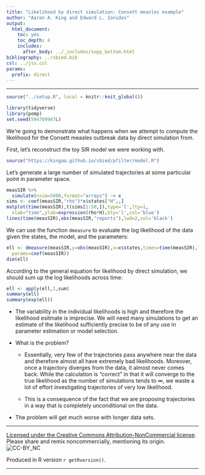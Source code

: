 ```yaml
---
title: "Likelihood by direct simulation: Consett measles example"
author: "Aaron A. King and Edward L. Ionides"
output:
  html_document:
    toc: yes
    toc_depth: 4
    includes:
      after_body: ../_includes/supp_bottom.html
bibliography: ../sbied.bib
csl: ../jss.csl
params:
  prefix: direct
---
```


\newcommand\prob[1]{\mathbb{P}\left[{#1}\right]}
\newcommand\expect[1]{\mathbb{E}\left[{#1}\right]}
\newcommand\var[1]{\mathrm{Var}\left[{#1}\right]}
\newcommand\dist[2]{\mathrm{#1}\left(#2\right)}
\newcommand\dd[1]{d{#1}}
\newcommand\lik{\mathcal{L}}
\newcommand\loglik{\ell}

-----------------------------------

```r
source("../setup.R", local = knitr::knit_global())
```
```r
library(tidyverse)
library(pomp)
set.seed(594709947L)
```

We're going to demonstrate what happens when we attempt to compute the likelihood for the Consett measles outbreak data by direct simulation from.

First, let's reconstruct the toy SIR model we were working with.

```r
source("https://kingaa.github.io/sbied/pfilter/model.R")
```

Let's generate a large number of simulated trajectories at some particular point in parameter space.
```r
measSIR %>%
  simulate(nsim=5000,format="arrays") -> x
sims <- coef(measSIR,"rho")*x$states["H",,]
matplot(time(measSIR),t(sims[1:50,]),type='l',lty=1,
  xlab="time",ylab=expression(rho*H),bty='l',col='blue')
lines(time(measSIR),obs(measSIR,"reports"),lwd=2,col='black')
```

We can use the function `dmeasure` to evaluate the log likelihood of the data given the states, the model, and the parameters:
```r
ell <- dmeasure(measSIR,y=obs(measSIR),x=x$states,times=time(measSIR),log=TRUE,
  params=coef(measSIR))
dim(ell)
```
According to the general equation for likelihood by direct simulation, we should sum up the log likelihoods across time:
```r
ell <- apply(ell,1,sum)
summary(ell)
summary(exp(ell))
```

- The variability in the individual likelihoods is high and therefore the likelihood esitmate is imprecise.
We will need many simulations to get an estimate of the likelihood sufficiently precise to be of any use in parameter estimation or model selection.

- What is the problem?

	- Essentially, very few of the trajectories pass anywhere near the data and therefore almost all have extremely bad likelihoods.
Moreover, once a trajectory diverges from the data, it almost never comes back.
While the calculation is "correct" in that it will converge to the true likelihood as the number of simulations tends to $\infty$, we waste a lot of effort investigating trajectories of very low likelihood.

	- This is a consequence of the fact that we are proposing trajectories in a way that is completely unconditional on the data.

- The problem will get much worse with longer data sets.

-----------------------------------

[Licensed under the Creative Commons Attribution-NonCommercial license](http://creativecommons.org/licenses/by-nc/4.0/).
Please share and remix noncommercially, mentioning its origin.  
![CC-BY_NC](../graphics/cc-by-nc.png)

Produced in R version `r getRversion()`.

--------------------------
